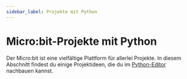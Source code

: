 ```yaml
---
sidebar_label: Projekte mit Python
---
```


# Micro:bit-Projekte mit Python
Der Micro:bit ist eine vielfältige Plattform für allerlei Projekte. In diesem Abschnitt findest du einige Projektideen,
die du im [Python-Editor](https://python.microbit.org/v/3/reference) nachbauen kannst.
